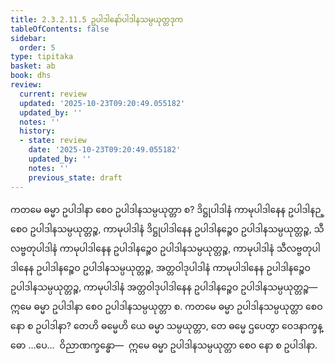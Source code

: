 ```yaml
---
title: 2.3.2.11.5 ဥပါဒါနော်ပါဒါနသမ္ပယုတ္တဒုက
tableOfContents: false
sidebar:
  order: 5
type: tipitaka
basket: ab
book: dhs
review:
  current: review
  updated: '2025-10-23T09:20:49.055182'
  updated_by: ''
  notes: ''
  history:
  - state: review
    date: '2025-10-23T09:20:49.055182'
    updated_by: ''
    notes: ''
    previous_state: draft
---
```



<ReviewStatus review={frontmatter.review} showDetails={true} />

<HypothesisAnnotation frontmatter={frontmatter} />

<DynamicBreadcrumb />

<Division number="1231" book="dhs" e="ch" v="29" p="242">

<Paragraph number="1928" book="dhs">
ကတမေ ဓမ္မာ ဥပါဒါနာ စေဝ ဥပါဒါနသမ္ပယုတ္တာ စ? ဒိဋ္ဌုပါဒါနံ ကာမုပါဒါနေန ဥပါဒါနဉ္စေဝ ဥပါဒါနသမ္ပယုတ္တဉ္စ, ကာမုပါဒါနံ ဒိဋ္ဌုပါဒါနေန ဥပါဒါနဉ္စေဝ ဥပါဒါနသမ္ပယုတ္တဉ္စ, သီလဗ္ဗတုပါဒါနံ ကာမုပါဒါနေန ဥပါဒါနဉ္စေဝ ဥပါဒါနသမ္ပယုတ္တဉ္စ, ကာမုပါဒါနံ သီလဗ္ဗတုပါဒါနေန ဥပါဒါနဉ္စေဝ ဥပါဒါနသမ္ပယုတ္တဉ္စ, အတ္တဝါဒုပါဒါနံ ကာမုပါဒါနေန ဥပါဒါနဉ္စေဝ ဥပါဒါနသမ္ပယုတ္တဉ္စ, ကာမုပါဒါနံ အတ္တဝါဒုပါဒါနေန ဥပါဒါနဉ္စေဝ ဥပါဒါနသမ္ပယုတ္တဉ္စ—  ဣမေ ဓမ္မာ ဥပါဒါနာ စေဝ ဥပါဒါနသမ္ပယုတ္တာ စ.
</Paragraph>

</Division>
<Division number="1232" book="dhs" e="ch" v="29" p="243">

<Paragraph number="1929" book="dhs">
ကတမေ ဓမ္မာ ဥပါဒါနသမ္ပယုတ္တာ စေဝ နော စ ဥပါဒါနာ? တေဟိ ဓမ္မေဟိ ယေ ဓမ္မာ သမ္ပယုတ္တာ, တေ ဓမ္မေ ဌပေတွာ ဝေဒနာက္ခန္ဓော …ပေ…  ဝိညာဏက္ခန္ဓော—  ဣမေ ဓမ္မာ ဥပါဒါနသမ္ပယုတ္တာ စေဝ နော စ ဥပါဒါနာ.
</Paragraph>
</Division>